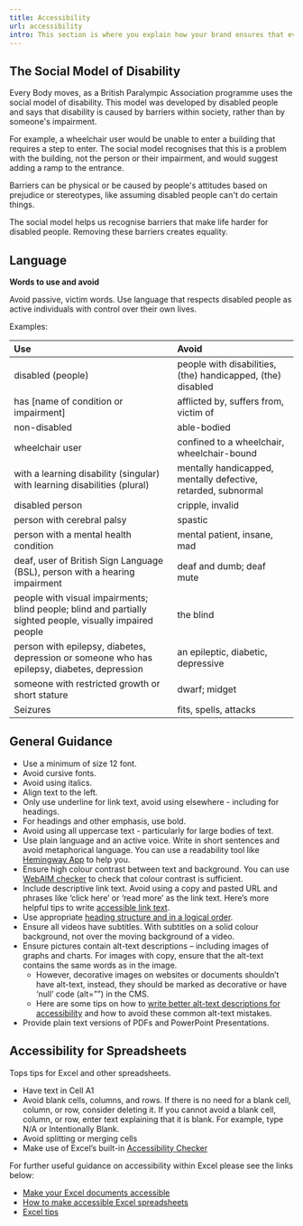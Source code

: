 ```yaml
---
title: Accessibility
url: accessibility
intro: This section is where you explain how your brand ensures that everyone, regardless of ability, can use and access your brand's content and services.
---
```


## The Social Model of Disability

Every Body moves, as a British Paralympic Association programme uses the social model of disability. This model was developed by disabled people and says that disability is caused by barriers within society, rather than by someone's impairment.

For example, a wheelchair user would be unable to enter a building that requires a step to enter. The social model recognises that this is a problem with the building, not the person or their impairment, and would suggest adding a ramp to the entrance.

Barriers can be physical or be caused by people's attitudes based on prejudice or stereotypes, like assuming disabled people can't do certain things.

The social model helps us recognise barriers that make life harder for disabled people. Removing these barriers creates equality.


## Language

**Words to use and avoid**

Avoid passive, victim words. Use language that respects disabled people as active individuals with control over their own lives. 

Examples:

<div class="do-not-table">

| Use      | Avoid      |
| :---     |    :---    |
| disabled (people)     | people with disabilities, (the) handicapped, (the) disabled       |
| has [name of condition or impairment]   | afflicted by, suffers from, victim of        |
| non-disabled | able-bodied |
| wheelchair user | confined to a wheelchair, wheelchair-bound |
| with a learning disability (singular) with learning disabilities (plural) | mentally handicapped, mentally defective, retarded, subnormal |
| disabled person | cripple, invalid |
| person with cerebral palsy | spastic |
| person with a mental health condition | mental patient, insane, mad |
| deaf, user of British Sign Language (BSL), person with a hearing impairment | deaf and dumb; deaf mute |
| people with visual impairments; blind people; blind and partially sighted people, visually impaired people | the blind |
| person with epilepsy, diabetes, depression or someone who has epilepsy, diabetes, depression | an epileptic, diabetic, depressive |
| someone with restricted growth or short stature | dwarf; midget |
| Seizures | fits, spells, attacks |

</div>

## General Guidance


- Use a minimum of size 12 font.
- Avoid cursive fonts.
- Avoid using italics.
- Align text to the left.
- Only use underline for link text, avoid using elsewhere - including for headings.
- For headings and other emphasis, use bold.
- Avoid using all uppercase text - particularly for large bodies of text.
- Use plain language and an active voice. Write in short sentences and avoid metaphorical language. You can use a readability tool like [Hemingway App](https://protect-eu.mimecast.com/s/z_qICL9wqfPO5DCBgp-V?domain=hemingwayapp.com/) to help you.
- Ensure high colour contrast between text and background. You can use [WebAIM checker](https://protect-eu.mimecast.com/s/Uq-8CM8xrI58GyFkS7_P?domain=webaim.org/) to check that colour contrast is sufficient.
- Include descriptive link text. Avoid using a copy and pasted URL and phrases like ‘click here’ or ‘read more’ as the link text. Here’s more helpful tips to write [accessible link text](https://protect-eu.mimecast.com/s/U4H-CXD2JTnN3PtQh-e-?domain=bighack.org/).
- Use appropriate [heading structure and in a logical order](https://business.scope.org.uk/article/how-to-write-better-link-text-for-accessibility).
- Ensure all videos have subtitles. With subtitles on a solid colour background, not over the moving background of a video.
- Ensure pictures contain alt-text descriptions – including images of graphs and charts. For images with copy, ensure that the alt-text contains the same words as in the image.
    - However, decorative images on websites or documents shouldn’t have alt-text, instead, they should be marked as decorative or have ‘null’ code (alt=””) in the CMS.
    - Here are some tips on how to [write better alt-text descriptions for accessibility](https://business.scope.org.uk/article/how-to-write-better-alt-text-descriptions-for-accessibility) and how to avoid these common alt-text mistakes.
- Provide plain text versions of PDFs and PowerPoint Presentations.

## Accessibility for Spreadsheets

Tops tips for Excel and other spreadsheets.


- Have text in Cell A1
- Avoid blank cells, columns, and rows. If there is no need for a blank cell, column, or row, consider deleting it. If you cannot avoid a blank cell, column, or row, enter text explaining that it is blank. For example, type N/A or Intentionally Blank.
- Avoid splitting or merging cells
- Make use of Excel’s built-in [Accessibility Checker](https://support.microsoft.com/en-us/office/improve-accessibility-with-the-accessibility-checker-a16f6de0-2f39-4a2b-8bd8-5ad801426c7f#PickTab=Windows)
  
For further useful guidance on accessibility within Excel please see the links below:

- [Make your Excel documents accessible](https://support.microsoft.com/en-us/office/make-your-excel-documents-accessible-to-people-with-disabilities-6cc05fc5-1314-48b5-8eb3-683e49b3e593)
- [How to make accessible Excel spreadsheets](https://protect-eu.mimecast.com/s/X5tkCR6Dzurl8DIQuLTk?domain=gov.wales)
- [Excel tips](https://protect-eu.mimecast.com/s/azeLCVOKEUlK1nTEbHRm?domain=accessibility.psu.edu/)